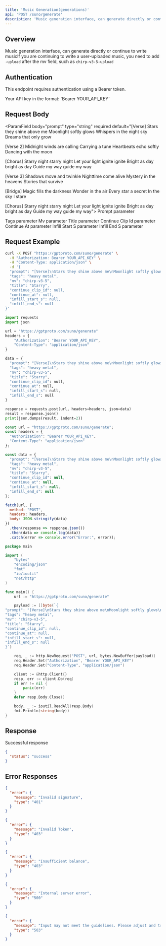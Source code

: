 ```yaml
---
title: 'Music Generation(generations)'
api: 'POST /suno/generate'
description: 'Music generation interface, can generate directly or continue to write musicIf you are continuing to write a user-uploaded music, you need to add `-upload` after the mv field, such as `chirp-v3-5-upload`'
---
```


## Overview

Music generation interface, can generate directly or continue to write musicIf you are continuing to write a user-uploaded music, you need to add `-upload` after the mv field, such as `chirp-v3-5-upload`

## Authentication

This endpoint requires authentication using a Bearer token.

<ParamField header="Authorization" type="string" required default="sk-***********">
  Your API key in the format: `Bearer YOUR_API_KEY`
</ParamField>

## Request Body

<ParamField body="prompt" type="string" required default="[Verse]
Stars they shine above me
Moonlight softly glows
Whispers in the night sky
Dreams that only grow

[Verse 2]
Midnight winds are calling
Carrying a tune
Heartbeats echo softly
Dancing with the moon

[Chorus]
Starry night starry night
Let your light ignite ignite
Bright as day bright as day
Guide my way guide my way

[Verse 3]
Shadows move and twinkle
Nighttime come alive
Mystery in the heavens
Stories that survive

[Bridge]
Magic fills the darkness
Wonder in the air
Every star a secret
In the sky I stare

[Chorus]
Starry night starry night
Let your light ignite ignite
Bright as day bright as day
Guide my way guide my way">
  Prompt parameter
</ParamField>

<ParamField body="tags" type="string"  default="heavy metal">
  Tags parameter
</ParamField>

<ParamField body="mv" type="string"  default="chirp-v3-5">
  Mv parameter
</ParamField>

<ParamField body="title" type="string"  default="Starry">
  Title parameter
</ParamField>

<ParamField body="continue_clip_id" type="string"  default="None">
  Continue Clip Id parameter
</ParamField>

<ParamField body="continue_at" type="string"  default="None">
  Continue At parameter
</ParamField>

<ParamField body="infill_start_s" type="string"  default="None">
  Infill Start S parameter
</ParamField>

<ParamField body="infill_end_s" type="string"  default="None">
  Infill End S parameter
</ParamField>

## Request Example

<CodeGroup>

```bash cURL
curl -X POST "https://gptproto.com/suno/generate" \
  -H "Authorization: Bearer YOUR_API_KEY" \
  -H "Content-Type: application/json" \
  -d '{
  "prompt": "[Verse]\nStars they shine above me\nMoonlight softly glows\nWhispers in the night sky\nDreams that only grow\n\n[Verse 2]\nMidnight winds are calling\nCarrying a tune\nHeartbeats echo softly\nDancing with the moon\n\n[Chorus]\nStarry night starry night\nLet your light ignite ignite\nBright as day bright as day\nGuide my way guide my way\n\n[Verse 3]\nShadows move and twinkle\nNighttime come alive\nMystery in the heavens\nStories that survive\n\n[Bridge]\nMagic fills the darkness\nWonder in the air\nEvery star a secret\nIn the sky I stare\n\n[Chorus]\nStarry night starry night\nLet your light ignite ignite\nBright as day bright as day\nGuide my way guide my way",
  "tags": "heavy metal",
  "mv": "chirp-v3-5",
  "title": "Starry",
  "continue_clip_id": null,
  "continue_at": null,
  "infill_start_s": null,
  "infill_end_s": null
}'
```

```python Python
import requests
import json

url = "https://gptproto.com/suno/generate"
headers = {
    "Authorization": "Bearer YOUR_API_KEY",
    "Content-Type": "application/json"
}

data = {
  "prompt": "[Verse]\nStars they shine above me\nMoonlight softly glows\nWhispers in the night sky\nDreams that only grow\n\n[Verse 2]\nMidnight winds are calling\nCarrying a tune\nHeartbeats echo softly\nDancing with the moon\n\n[Chorus]\nStarry night starry night\nLet your light ignite ignite\nBright as day bright as day\nGuide my way guide my way\n\n[Verse 3]\nShadows move and twinkle\nNighttime come alive\nMystery in the heavens\nStories that survive\n\n[Bridge]\nMagic fills the darkness\nWonder in the air\nEvery star a secret\nIn the sky I stare\n\n[Chorus]\nStarry night starry night\nLet your light ignite ignite\nBright as day bright as day\nGuide my way guide my way",
  "tags": "heavy metal",
  "mv": "chirp-v3-5",
  "title": "Starry",
  "continue_clip_id": null,
  "continue_at": null,
  "infill_start_s": null,
  "infill_end_s": null
}

response = requests.post(url, headers=headers, json=data)
result = response.json()
print(json.dumps(result, indent=2))
```

```javascript JavaScript
const url = "https://gptproto.com/suno/generate";
const headers = {
  "Authorization": "Bearer YOUR_API_KEY",
  "Content-Type": "application/json"
};

const data = {
  "prompt": "[Verse]\nStars they shine above me\nMoonlight softly glows\nWhispers in the night sky\nDreams that only grow\n\n[Verse 2]\nMidnight winds are calling\nCarrying a tune\nHeartbeats echo softly\nDancing with the moon\n\n[Chorus]\nStarry night starry night\nLet your light ignite ignite\nBright as day bright as day\nGuide my way guide my way\n\n[Verse 3]\nShadows move and twinkle\nNighttime come alive\nMystery in the heavens\nStories that survive\n\n[Bridge]\nMagic fills the darkness\nWonder in the air\nEvery star a secret\nIn the sky I stare\n\n[Chorus]\nStarry night starry night\nLet your light ignite ignite\nBright as day bright as day\nGuide my way guide my way",
  "tags": "heavy metal",
  "mv": "chirp-v3-5",
  "title": "Starry",
  "continue_clip_id": null,
  "continue_at": null,
  "infill_start_s": null,
  "infill_end_s": null
};

fetch(url, {
  method: "POST",
  headers: headers,
  body: JSON.stringify(data)
})
  .then(response => response.json())
  .then(data => console.log(data))
  .catch(error => console.error("Error:", error));
```

```go Go
package main

import (
    "bytes"
    "encoding/json"
    "fmt"
    "io/ioutil"
    "net/http"
)

func main() {
    url := "https://gptproto.com/suno/generate"

    payload := []byte(`{
"prompt": "[Verse]\nStars they shine above me\nMoonlight softly glows\nWhispers in the night sky\nDreams that only grow\n\n[Verse 2]\nMidnight winds are calling\nCarrying a tune\nHeartbeats echo softly\nDancing with the moon\n\n[Chorus]\nStarry night starry night\nLet your light ignite ignite\nBright as day bright as day\nGuide my way guide my way\n\n[Verse 3]\nShadows move and twinkle\nNighttime come alive\nMystery in the heavens\nStories that survive\n\n[Bridge]\nMagic fills the darkness\nWonder in the air\nEvery star a secret\nIn the sky I stare\n\n[Chorus]\nStarry night starry night\nLet your light ignite ignite\nBright as day bright as day\nGuide my way guide my way",
"tags": "heavy metal",
"mv": "chirp-v3-5",
"title": "Starry",
"continue_clip_id": null,
"continue_at": null,
"infill_start_s": null,
"infill_end_s": null
}`)

    req, _ := http.NewRequest("POST", url, bytes.NewBuffer(payload))
    req.Header.Set("Authorization", "Bearer YOUR_API_KEY")
    req.Header.Set("Content-Type", "application/json")

    client := &http.Client{}
    resp, err := client.Do(req)
    if err != nil {
        panic(err)
    }
    defer resp.Body.Close()

    body, _ := ioutil.ReadAll(resp.Body)
    fmt.Println(string(body))
}
```

</CodeGroup>

## Response

<ResponseField name="Success" type="200">
  Successful response

```json
{
  "status": "success"
}
```
</ResponseField>

## Error Responses

<ResponseExample>

```json 401 - Invalid signature
{
  "error": {
    "message": "Invalid signature",
    "type": "401"
  }
}
```

```json 403 - Invalid Token
{
  "error": {
    "message": "Invalid Token",
    "type": "403"
  }
}
```

```json 403 - Insufficient balance
{
  "error": {
    "message": "Insufficient balance",
    "type": "403"
  }
}
```

```json 500 - Internal server error
{
  "error": {
    "message": "Internal server error",
    "type": "500"
  }
}
```

```json 503 - Content policy violation
{
  "error": {
    "message": "Input may not meet the guidelines. Please adjust and try again.",
    "type": "503"
  }
}
```

</ResponseExample>


